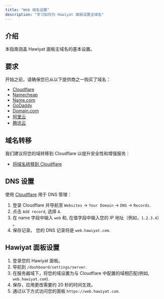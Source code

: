 ```yaml
---
title: "Web 域名设置"
description: "学习如何为 Hawiyat 面板设置主域名"
---
```


## 介绍

本指南涵盖 Hawiyat 面板主域名的基本设置。

## 要求

开始之前，请确保您已从以下提供商之一购买了域名：

- [Cloudflare](https://www.cloudflare.com/)
- [Namecheap](https://www.namecheap.com/domains/)
- [Name.com](https://www.name.com/)
- [GoDaddy](https://www.godaddy.com/)
- [Domain.com](https://www.domain.com/)
- [阿里云](https://www.aliyun.com/)
- [腾讯云](https://cloud.tencent.com/)

## 域名转移

我们建议将您的域转移到 Cloudflare 以提升安全性和增强服务：

- [将域名转移到 Cloudflare](https://developers.cloudflare.com/registrar/get-started/transfer-domain-to-cloudflare/)

## DNS 设置

使用 [Cloudflare](https://www.cloudflare.com/) 用于 DNS 管理：

1. 登录 Cloudflare 并导航至 `Websites` -> `Your Domain` -> `DNS` -> `Records`.
2. 点击 `Add record`, 选择 `A`.
3. 在 name 字段中输入 `web` 和, 在值字段中输入您的 IP 地址（例如，`1.2.3.4`） 。
4. 保存记录。 您的 DNS 记录将是 `web.hawiyat.com`.

<ImageZoom  src="/assets/images/web-domain-setup/domain-setup.png" width={800} height={630} quality={100} priority alt='home og image' className="rounded-lg" />

## Hawiyat 面板设置

1. 登录您的 Hawiyat 面板。
2. 导航到 `/dashboard/settings/server`.
3. 在服务器域下，将您的域设置为与 Cloudflare 中配置的域相匹配(例如, `web.hawiyat.com`).
4. 保存，应用更改需要约 20 秒的时间生效。
5. 通过以下方式访问您的面板 `https://web.hawiyat.com`.

<ImageZoom  src="/assets/images/web-domain-setup/hawiyat-domain.png" width={800} height={630} quality={100} priority alt='home og image' className="rounded-lg" />
